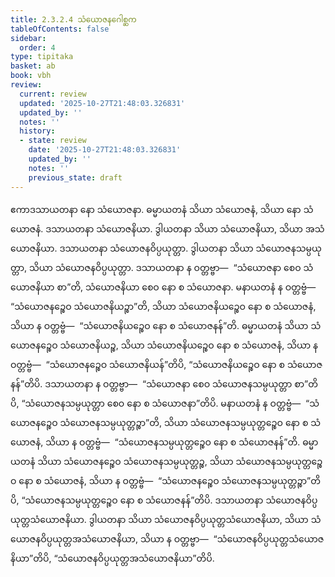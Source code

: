 ```yaml
---
title: 2.3.2.4 သံယောဇနဂေါစ္ဆက
tableOfContents: false
sidebar:
  order: 4
type: tipitaka
basket: ab
book: vbh
review:
  current: review
  updated: '2025-10-27T21:48:03.326831'
  updated_by: ''
  notes: ''
  history:
  - state: review
    date: '2025-10-27T21:48:03.326831'
    updated_by: ''
    notes: ''
    previous_state: draft
---
```



<ReviewStatus review={frontmatter.review} showDetails={true} />

<HypothesisAnnotation frontmatter={frontmatter} />

<DynamicBreadcrumb />

<Paragraph number="600" book="vbh">
ဧကာဒသာယတနာ နော သံယောဇနာ. ဓမ္မာယတနံ သိယာ သံယောဇနံ, သိယာ နော သံယောဇနံ. ဒသာယတနာ သံယောဇနိယာ. ဒွါယတနာ သိယာ သံယောဇနိယာ, သိယာ အသံယောဇနိယာ. ဒသာယတနာ သံယောဇနဝိပ္ပယုတ္တာ. ဒွါယတနာ သိယာ သံယောဇနသမ္ပယုတ္တာ, သိယာ သံယောဇနဝိပ္ပယုတ္တာ. ဒသာယတနာ န ဝတ္တဗ္ဗာ—  “သံယောဇနာ စေဝ သံယောဇနိယာ စာ”တိ, သံယောဇနိယာ စေဝ နော စ သံယောဇနာ. မနာယတနံ န ဝတ္တဗ္ဗံ—  “သံယောဇနဉ္စေဝ သံယောဇနိယဉ္စာ”တိ, သိယာ သံယောဇနိယဉ္စေဝ နော စ သံယောဇနံ, သိယာ န ဝတ္တဗ္ဗံ—  “သံယောဇနိယဉ္စေဝ နော စ သံယောဇနန်”တိ. ဓမ္မာယတနံ သိယာ သံယောဇနဉ္စေဝ သံယောဇနိယဉ္စ, သိယာ သံယောဇနိယဉ္စေဝ နော စ သံယောဇနံ, သိယာ န ဝတ္တဗ္ဗံ—  “သံယောဇနဉ္စေဝ သံယောဇနိယန်”တိပိ, “သံယောဇနိယဉ္စေဝ နော စ သံယောဇနန်”တိပိ. ဒသာယတနာ န ဝတ္တဗ္ဗာ—  “သံယောဇနာ စေဝ သံယောဇနသမ္ပယုတ္တာ စာ”တိပိ, “သံယောဇနသမ္ပယုတ္တာ စေဝ နော စ သံယောဇနာ”တိပိ. မနာယတနံ န ဝတ္တဗ္ဗံ—  “သံယောဇနဉ္စေဝ သံယောဇနသမ္ပယုတ္တဉ္စာ”တိ, သိယာ သံယောဇနသမ္ပယုတ္တဉ္စေဝ နော စ သံယောဇနံ, သိယာ န ဝတ္တဗ္ဗံ—  “သံယောဇနသမ္ပယုတ္တဉ္စေဝ နော စ သံယောဇနန်”တိ. ဓမ္မာယတနံ သိယာ သံယောဇနဉ္စေဝ သံယောဇနသမ္ပယုတ္တဉ္စ, သိယာ သံယောဇနသမ္ပယုတ္တဉ္စေဝ နော စ သံယောဇနံ, သိယာ န ဝတ္တဗ္ဗံ—  “သံယောဇနဉ္စေဝ သံယောဇနသမ္ပယုတ္တဉ္စာ”တိပိ, “သံယောဇနသမ္ပယုတ္တဉ္စေဝ နော စ သံယောဇနန်”တိပိ. ဒသာယတနာ သံယောဇနဝိပ္ပယုတ္တသံယောဇနိယာ. ဒွါယတနာ သိယာ သံယောဇနဝိပ္ပယုတ္တသံယောဇနိယာ, သိယာ သံယောဇနဝိပ္ပယုတ္တအသံယောဇနိယာ, သိယာ န ဝတ္တဗ္ဗာ—  “သံယောဇနဝိပ္ပယုတ္တသံယောဇနိယာ”တိပိ, “သံယောဇနဝိပ္ပယုတ္တအသံယောဇနိယာ”တိပိ.
</Paragraph>